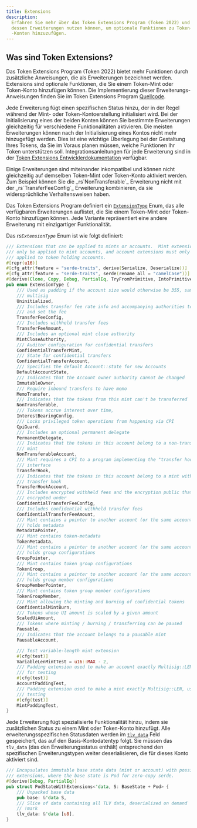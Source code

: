 ```yaml
---
title: Extensions
description:
  Erfahren Sie mehr über das Token Extensions Program (Token 2022) und wie Sie
  dessen Erweiterungen nutzen können, um optionale Funktionen zu Token-Mints und
  -Konten hinzuzufügen.
---
```


## Was sind Token Extensions?

Das Token Extensions Program (Token 2022) bietet mehr Funktionen durch
zusätzliche Anweisungen, die als Erweiterungen bezeichnet werden. Extensions
sind optionale Funktionen, die Sie einem Token-Mint oder Token-Konto hinzufügen
können. Die Implementierung dieser Erweiterungs-Anweisungen finden Sie im Token
Extensions Program
[Quellcode](https://github.com/solana-program/token-2022/tree/main/program/src/extension).

Jede Erweiterung fügt einen spezifischen Status hinzu, der in der Regel während
der Mint- oder Token-Kontoerstellung initialisiert wird. Bei der Initialisierung
eines der beiden Konten können Sie bestimmte Erweiterungen gleichzeitig für
verschiedene Funktionalitäten aktivieren. Die meisten Erweiterungen können nach
der Initialisierung eines Kontos nicht mehr hinzugefügt werden. Dies ist eine
wichtige Überlegung bei der Gestaltung Ihres Tokens, da Sie im Voraus planen
müssen, welche Funktionen Ihr Token unterstützen soll. Integrationsanleitungen
für jede Erweiterung sind in der
[Token Extensions Entwicklerdokumentation](/developers/guides/token-extensions/getting-started)
verfügbar.

<Callout type="info">
  Einige Erweiterungen sind miteinander inkompatibel und können nicht
  gleichzeitig auf demselben Token-Mint oder Token-Konto aktiviert werden. Zum
  Beispiel können Sie die _rs`NonTransferable`_ Erweiterung nicht mit der
  _rs`TransferFeeConfig`_ Erweiterung kombinieren, da sie widersprüchliche
  Verhaltensweisen haben.
</Callout>

Das Token Extensions Program definiert ein
[`ExtensionType`](https://github.com/solana-program/token-2022/blob/efd0c957fefbd79882d77df5fb2dac88c001249c/program/src/extension/mod.rs#L1059)
Enum, das alle verfügbaren Erweiterungen auflistet, die Sie einem Token-Mint
oder Token- Konto hinzufügen können. Jede Variante repräsentiert eine andere
Erweiterung mit einzigartiger Funktionalität.

Das _rs`ExtensionType`_ Enum ist wie folgt definiert:

```rust title="Token Extensions"
/// Extensions that can be applied to mints or accounts.  Mint extensions must
/// only be applied to mint accounts, and account extensions must only be
/// applied to token holding accounts.
#[repr(u16)]
#[cfg_attr(feature = "serde-traits", derive(Serialize, Deserialize))]
#[cfg_attr(feature = "serde-traits", serde(rename_all = "camelCase"))]
#[derive(Clone, Copy, Debug, PartialEq, TryFromPrimitive, IntoPrimitive)]
pub enum ExtensionType {
    /// Used as padding if the account size would otherwise be 355, same as a
    /// multisig
    Uninitialized,
    /// Includes transfer fee rate info and accompanying authorities to withdraw
    /// and set the fee
    TransferFeeConfig,
    /// Includes withheld transfer fees
    TransferFeeAmount,
    /// Includes an optional mint close authority
    MintCloseAuthority,
    /// Auditor configuration for confidential transfers
    ConfidentialTransferMint,
    /// State for confidential transfers
    ConfidentialTransferAccount,
    /// Specifies the default Account::state for new Accounts
    DefaultAccountState,
    /// Indicates that the Account owner authority cannot be changed
    ImmutableOwner,
    /// Require inbound transfers to have memo
    MemoTransfer,
    /// Indicates that the tokens from this mint can't be transferred
    NonTransferable,
    /// Tokens accrue interest over time,
    InterestBearingConfig,
    /// Locks privileged token operations from happening via CPI
    CpiGuard,
    /// Includes an optional permanent delegate
    PermanentDelegate,
    /// Indicates that the tokens in this account belong to a non-transferable
    /// mint
    NonTransferableAccount,
    /// Mint requires a CPI to a program implementing the "transfer hook"
    /// interface
    TransferHook,
    /// Indicates that the tokens in this account belong to a mint with a
    /// transfer hook
    TransferHookAccount,
    /// Includes encrypted withheld fees and the encryption public that they are
    /// encrypted under
    ConfidentialTransferFeeConfig,
    /// Includes confidential withheld transfer fees
    ConfidentialTransferFeeAmount,
    /// Mint contains a pointer to another account (or the same account) that
    /// holds metadata
    MetadataPointer,
    /// Mint contains token-metadata
    TokenMetadata,
    /// Mint contains a pointer to another account (or the same account) that
    /// holds group configurations
    GroupPointer,
    /// Mint contains token group configurations
    TokenGroup,
    /// Mint contains a pointer to another account (or the same account) that
    /// holds group member configurations
    GroupMemberPointer,
    /// Mint contains token group member configurations
    TokenGroupMember,
    /// Mint allowing the minting and burning of confidential tokens
    ConfidentialMintBurn,
    /// Tokens whose UI amount is scaled by a given amount
    ScaledUiAmount,
    /// Tokens where minting / burning / transferring can be paused
    Pausable,
    /// Indicates that the account belongs to a pausable mint
    PausableAccount,

    /// Test variable-length mint extension
    #[cfg(test)]
    VariableLenMintTest = u16::MAX - 2,
    /// Padding extension used to make an account exactly Multisig::LEN, used
    /// for testing
    #[cfg(test)]
    AccountPaddingTest,
    /// Padding extension used to make a mint exactly Multisig::LEN, used for
    /// testing
    #[cfg(test)]
    MintPaddingTest,
}
```

Jede Erweiterung fügt spezialisierte Funktionalität hinzu, indem sie
zusätzlichen Status zu einem Mint oder Token-Konto hinzufügt. Alle
erweiterungsspezifischen Statusdaten werden im
[`tlv_data`](https://github.com/solana-program/token-2022/blob/efd0c957fefbd79882d77df5fb2dac88c001249c/program/src/extension/mod.rs#L546)
Feld gespeichert, das auf den Basis-Kontodatentyp folgt. Sie müssen das
`tlv_data` (das den Erweiterungsstatus enthält) entsprechend den spezifischen
Erweiterungstypen weiter deserialisieren, die für dieses Konto aktiviert sind.

```rust title="Token Extensions"
/// Encapsulates immutable base state data (mint or account) with possible
/// extensions, where the base state is Pod for zero-copy serde.
#[derive(Debug, PartialEq)]
pub struct PodStateWithExtensions<'data, S: BaseState + Pod> {
    /// Unpacked base data
    pub base: &'data S,
    /// Slice of data containing all TLV data, deserialized on demand
    // !mark
    tlv_data: &'data [u8],
}
```
